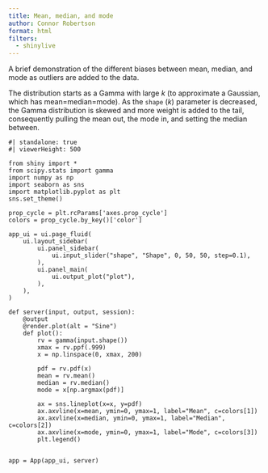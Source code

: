```yaml
---
title: Mean, median, and mode
author: Connor Robertson
format: html
filters:
  - shinylive
---
```


A brief demonstration of the different biases between mean, median, and mode as outliers are added to the data.

The distribution starts as a Gamma with large $k$ (to approximate a Gaussian, which has mean=median=mode).
As the `shape` ($k$) parameter is decreased, the Gamma distribution is skewed and more weight is added to the tail, consequently pulling the mean out, the mode in, and setting the median between.

```shinylive-python
#| standalone: true
#| viewerHeight: 500

from shiny import *
from scipy.stats import gamma
import numpy as np
import seaborn as sns
import matplotlib.pyplot as plt
sns.set_theme()

prop_cycle = plt.rcParams['axes.prop_cycle']
colors = prop_cycle.by_key()['color']

app_ui = ui.page_fluid(
    ui.layout_sidebar(
        ui.panel_sidebar(
            ui.input_slider("shape", "Shape", 0, 50, 50, step=0.1),
        ),
        ui.panel_main(
            ui.output_plot("plot"),
        ),
    ),
)

def server(input, output, session):
    @output
    @render.plot(alt = "Sine")
    def plot():
        rv = gamma(input.shape())
        xmax = rv.ppf(.999)
        x = np.linspace(0, xmax, 200)

        pdf = rv.pdf(x)
        mean = rv.mean()
        median = rv.median()
        mode = x[np.argmax(pdf)]

        ax = sns.lineplot(x=x, y=pdf)
        ax.axvline(x=mean, ymin=0, ymax=1, label="Mean", c=colors[1])
        ax.axvline(x=median, ymin=0, ymax=1, label="Median", c=colors[2])
        ax.axvline(x=mode, ymin=0, ymax=1, label="Mode", c=colors[3])
        plt.legend()


app = App(app_ui, server)

```
